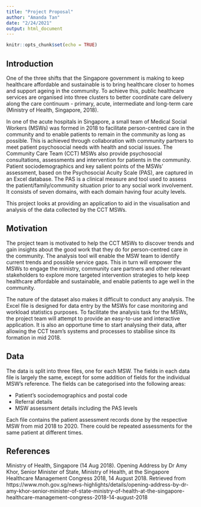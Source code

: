 ```yaml
---
title: "Project Proposal"
author: "Amanda Tan"
date: "2/24/2021"
output: html_document
---
```


```r
knitr::opts_chunk$set(echo = TRUE)
```

## Introduction

One of the three shifts that the Singapore government is making to keep healthcare affordable and sustainable is to bring healthcare closer to homes and support ageing in the community. To achieve this, public healthcare services are organised into three clusters to better coordinate care delivery along the care continuum - primary, acute, intermediate and long-term care (Ministry of Health, Singapore, 2018). 

In one of the acute hospitals in Singapore, a small team of Medical Social Workers (MSWs) was formed in 2018 to facilitate person-centred care in the community and to enable patients to remain in the community as long as possible. This is achieved through collaboration with community partners to meet patient psychosocial needs with health and social issues. The Community Care Team (CCT) MSWs also provide psychosocial consultations, assessments and intervention for patients in the community. Patient sociodemographics and key salient points of the MSWs' assessment, based on the Psychosocial Acuity Scale (PAS), are captured in an Excel database. The PAS is a clinical measure and tool used to assess the patient/family/community situation prior to any social work involvement. It consists of seven domains, with each domain having four acuity levels.

This project looks at providing an application to aid in the visualisation and analysis of the data collected by the CCT MSWs.

## Motivation

The project team is motivated to help the CCT MSWs to discover trends and gain insights about the good work that they do for person-centred care in the community. The analysis tool will enable the MSW team to identify current trends and possible service gaps. This in turn will empower the MSWs to engage the ministry, community care partners and other relevant stakeholders to explore more targeted intervention strategies to help keep healthcare affordable and sustainable, and enable patients to age well in the community.

The nature of the dataset also makes it difficult to conduct any analysis. The Excel file is designed for data entry by the MSWs for case monitoring and workload statistics purposes. To facilitate the analysis task for the MSWs, the project team will attempt to provide an easy-to-use and interactive application. It is also an opportune time to start analysing their data, after allowing the CCT team's systems and processes to stabilise since its formation in mid 2018.

## Data

The data is split into three files, one for each MSW. The fields in each data file is largely the same, except for some addition of fields for the individual MSW's reference. The fields can be categorised into the following areas:

* Patient's sociodemographics and postal code
* Referral details
* MSW assessment details including the PAS levels

Each file contains the patient assessment records done by the respective MSW from mid 2018 to 2020. There could be repeated assessments for the same patient at different times.


## References

Ministry of Health, Singapore (14 Aug 2018). Opening Address by Dr Amy Khor, Senior Minister of State, Ministry of Health, at the Singapore Healthcare Management Congress 2018, 14 August 2018. Retrieved from https://www.moh.gov.sg/news-highlights/details/opening-address-by-dr-amy-khor-senior-minister-of-state-ministry-of-health-at-the-singapore-healthcare-management-congress-2018-14-august-2018

